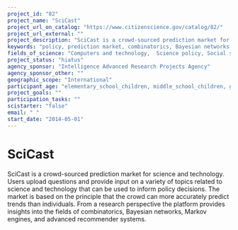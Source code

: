 ```yaml
---
project_id: "82"
project_name: "SciCast"
project_url_on_catalog: "https://www.citizenscience.gov/catalog/82/"
project_url_external: ""
project_description: "SciCast is a crowd-sourced prediction market for science and technology. Users upload questions and provide input on a variety of topics related to science and technology that can be used to inform policy decisions. The market is based on the principle that the crowd can more accurately predict trends than individuals. From a research perspective the platform provides insights into the fields of combinatorics, Bayesian networks, Markov engines, and advanced recommender systems."
keywords: "policy, prediction market, combinatorics, Bayesian networks, Markov engines, George Mason University, forecasting, iarpa,"
fields_of_science: "Computers and technology,  Science policy, Social science"
project_status: "hiatus"
agency_sponsor: "Intelligence Advanced Research Projects Agency"
agency_sponsor_other: ""
geographic_scope: "International"
participant_age: "elementary_school_children, middle_school_children, general_public, teens"
project_goals: ""
participation_tasks: ""
scistarter: "false"
email: " "
start_date: "2014-05-01"
---
```


# SciCast

SciCast is a crowd-sourced prediction market for science and technology. Users upload questions and provide input on a variety of topics related to science and technology that can be used to inform policy decisions. The market is based on the principle that the crowd can more accurately predict trends than individuals. From a research perspective the platform provides insights into the fields of combinatorics, Bayesian networks, Markov engines, and advanced recommender systems.
